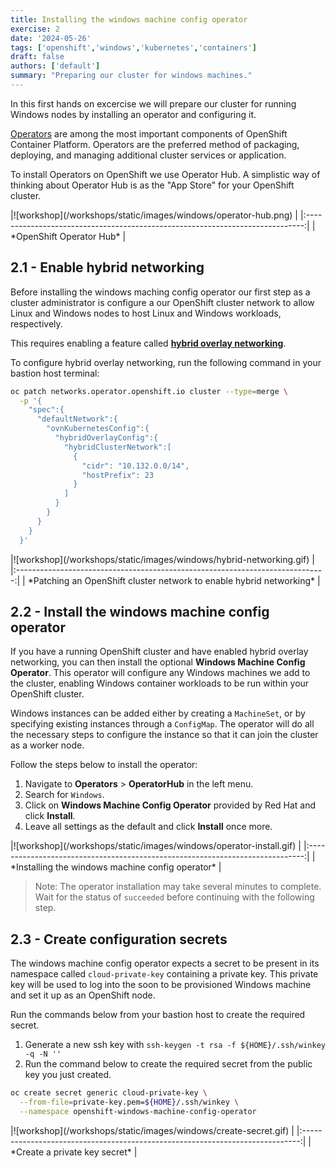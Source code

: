```yaml
---
title: Installing the windows machine config operator
exercise: 2
date: '2024-05-26'
tags: ['openshift','windows','kubernetes','containers']
draft: false
authors: ['default']
summary: "Preparing our cluster for windows machines."
---
```



In this first hands on excercise we will prepare our cluster for running Windows nodes by installing an operator and configuring it.

[Operators](https://docs.openshift.com/container-platform/4.15/operators/index.html) are among the most important components of OpenShift Container Platform. Operators are the preferred method of packaging, deploying, and managing additional cluster services or application.

To install Operators on OpenShift we use Operator Hub. A simplistic way of thinking about Operator Hub is as the "App Store" for your OpenShift cluster.

<Zoom>
|![workshop](/workshops/static/images/windows/operator-hub.png)                 | 
|:-----------------------------------------------------------------------------:|
| *OpenShift Operator Hub*                                                      |
</Zoom>


## 2.1 - Enable hybrid networking

Before installing the windows maching config operator our first step as a cluster administrator is configure a our OpenShift cluster network to allow Linux and Windows nodes to host Linux and Windows workloads, respectively.

This requires enabling a feature called **[hybrid overlay networking](https://docs.openshift.com/container-platform/4.15/networking/ovn_kubernetes_network_provider/configuring-hybrid-networking.html#configuring-hybrid-ovnkubernetes)**.

To configure hybrid overlay networking, run the following command in your bastion host terminal:

```bash
oc patch networks.operator.openshift.io cluster --type=merge \
  -p '{
    "spec":{
      "defaultNetwork":{
        "ovnKubernetesConfig":{
          "hybridOverlayConfig":{
            "hybridClusterNetwork":[
              {
                "cidr": "10.132.0.0/14",
                "hostPrefix": 23
              }
            ]
          }
        }
      }
    }
  }'
```

<Zoom>
|![workshop](/workshops/static/images/windows/hybrid-networking.gif)            | 
|:-----------------------------------------------------------------------------:|
| *Patching an OpenShift cluster network to enable hybrid networking*           |
</Zoom>


## 2.2 - Install the windows machine config operator

If you have a running OpenShift cluster and have enabled hybrid overlay networking, you can then install the optional **Windows Machine Config Operator**. This operator will configure any Windows machines we add to the cluster, enabling Windows container workloads to be run within your OpenShift cluster. 

Windows instances can be added either by creating a `MachineSet`, or by specifying existing instances through a `ConfigMap`. The operator will do all the necessary steps to configure the instance so that it can join the cluster as a worker node.

Follow the steps below to install the operator:
1. Navigate to **Operators** > **OperatorHub** in the left menu.
2. Search for `Windows`.
3. Click on **Windows Machine Config Operator** provided by Red Hat and click **Install**.
4. Leave all settings as the default and click **Install** once more.

<Zoom>
|![workshop](/workshops/static/images/windows/operator-install.gif)             | 
|:-----------------------------------------------------------------------------:|
| *Installing the windows machine config operator*                              |
</Zoom>

> Note: The operator installation may take several minutes to complete. Wait for the status of `succeeded` before continuing with the following step.
> 

## 2.3 - Create configuration secrets

The windows machine config operator expects a secret to be present in its namespace called `cloud-private-key` containing a private key. This private key will be used to log into the soon to be provisioned Windows machine and set it up as an OpenShift node.

Run the commands below from your bastion host to create the required secret.

1. Generate a new ssh key with `ssh-keygen -t rsa -f ${HOME}/.ssh/winkey -q -N ''`
2. Run the command below to create the required secret from the public key you just created.

```bash
oc create secret generic cloud-private-key \
  --from-file=private-key.pem=${HOME}/.ssh/winkey \
  --namespace openshift-windows-machine-config-operator
```

<Zoom>
|![workshop](/workshops/static/images/windows/create-secret.gif)                | 
|:-----------------------------------------------------------------------------:|
| *Create a private key secret*                                                 |
</Zoom>
